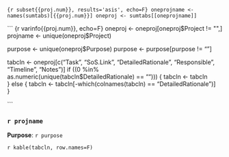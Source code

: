 
``` {r subset{{proj.num}}, results='asis', echo=F}
oneprojname <- names(sumtabs)[{{proj.num}}]
oneproj <- sumtabs[[oneprojname]]
```

``` {r varinfo{{proj.num}}, echo=F}
oneproj <- oneproj[oneproj$Project != "",]
projname <- unique(oneproj$Project)

purpose <- unique(oneproj$Purpose)
purpose <- purpose[purpose != ""]


tabcln <- oneproj[c("Task", "SoS.Link", "DetailedRationale", "Responsible", "Timeline", "Notes")]
if ((0 %in% as.numeric(unique(tabcln$DetailedRationale) == ""))) {
  tabcln <- tabcln  
} else {
  tabcln <- tabcln[-which(colnames(tabcln) == "DetailedRationale")]  
}

```

### `r projname`

**Purpose**: `r purpose`

`r kable(tabcln, row.names=F)`

<br>
<br>